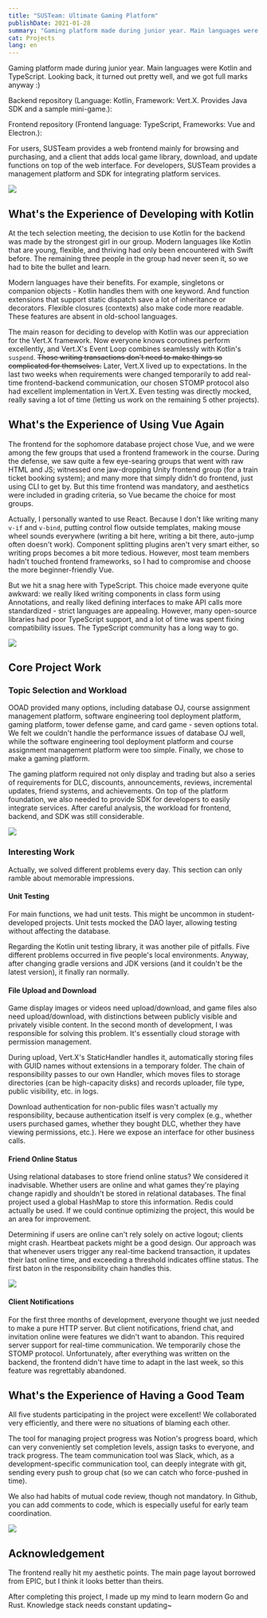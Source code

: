 ```yaml
---
title: "SUSTeam: Ultimate Gaming Platform"
publishDate: 2021-01-28
summary: "Gaming platform made during junior year. Main languages were Kotlin and TypeScript. Looking back, it turned out pretty well, and we got full marks anyway :)"
cat: Projects
lang: en
---
```


Gaming platform made during junior year. Main languages were Kotlin and TypeScript. Looking back, it turned out pretty well, and we got full marks anyway :)

Backend repository (Language: Kotlin, Framework: Vert.X. Provides Java SDK and a sample mini-game.):

<GithubRepo repo="SUSTech-OOAD-2020FALL-SUSTeam/SUSTeamBackend" />

Frontend repository (Frontend language: TypeScript, Frameworks: Vue and Electron.):

<GithubRepo repo="SUSTech-OOAD-2020FALL-SUSTeam/SUSTeamFrontEnd" />

For users, SUSTeam provides a web frontend mainly for browsing and purchasing, and a client that adds local game library, download, and update functions on top of the web interface. For developers, SUSTeam provides a management platform and SDK for integrating platform services.

![](images/2hVdKm5GuszHvDB.png)

## What's the Experience of Developing with Kotlin

At the tech selection meeting, the decision to use Kotlin for the backend was made by the strongest girl in our group. Modern languages like Kotlin that are young, flexible, and thriving had only been encountered with Swift before. The remaining three people in the group had never seen it, so we had to bite the bullet and learn.

Modern languages have their benefits. For example, singletons or companion objects - Kotlin handles them with one keyword. And function extensions that support static dispatch save a lot of inheritance or decorators. Flexible closures (contexts) also make code more readable. These features are absent in old-school languages.

The main reason for deciding to develop with Kotlin was our appreciation for the Vert.X framework. Now everyone knows coroutines perform excellently, and Vert.X's Event Loop combines seamlessly with Kotlin's `suspend`. ~~Those writing transactions don't need to make things so complicated for themselves.~~ Later, Vert.X lived up to expectations. In the last two weeks when requirements were changed temporarily to add real-time frontend-backend communication, our chosen STOMP protocol also had excellent implementation in Vert.X. Even testing was directly mocked, really saving a lot of time (letting us work on the remaining 5 other projects).

## What's the Experience of Using Vue Again

The frontend for the sophomore database project chose Vue, and we were among the few groups that used a frontend framework in the course. During the defense, we saw quite a few eye-searing groups that went with raw HTML and JS; witnessed one jaw-dropping Unity frontend group (for a train ticket booking system); and many more that simply didn't do frontend, just using CLI to get by. But this time frontend was mandatory, and aesthetics were included in grading criteria, so Vue became the choice for most groups.

Actually, I personally wanted to use React. Because I don't like writing many `v-if` and `v-bind`, putting control flow outside templates, making mouse wheel sounds everywhere (writing a bit here, writing a bit there, auto-jump often doesn't work). Component splitting plugins aren't very smart either, so writing props becomes a bit more tedious. However, most team members hadn't touched frontend frameworks, so I had to compromise and choose the more beginner-friendly Vue.

But we hit a snag here with TypeScript. This choice made everyone quite awkward: we really liked writing components in class form using Annotations, and really liked defining interfaces to make API calls more standardized - strict languages are appealing. However, many open-source libraries had poor TypeScript support, and a lot of time was spent fixing compatibility issues. The TypeScript community has a long way to go.

![](images/T8czuWo36DqKSHh.png)

## Core Project Work

### Topic Selection and Workload

OOAD provided many options, including database OJ, course assignment management platform, software engineering tool deployment platform, gaming platform, tower defense game, and card game - seven options total. We felt we couldn't handle the performance issues of database OJ well, while the software engineering tool deployment platform and course assignment management platform were too simple. Finally, we chose to make a gaming platform.

The gaming platform required not only display and trading but also a series of requirements for DLC, discounts, announcements, reviews, incremental updates, friend systems, and achievements. On top of the platform foundation, we also needed to provide SDK for developers to easily integrate services. After careful analysis, the workload for frontend, backend, and SDK was still considerable.

![](images/IJDLXBZViu3U1T7.png)

### Interesting Work

Actually, we solved different problems every day. This section can only ramble about memorable impressions.

#### Unit Testing

For main functions, we had unit tests. This might be uncommon in student-developed projects. Unit tests mocked the DAO layer, allowing testing without affecting the database.

Regarding the Kotlin unit testing library, it was another pile of pitfalls. Five different problems occurred in five people's local environments. Anyway, after changing gradle versions and JDK versions (and it couldn't be the latest version), it finally ran normally.

#### File Upload and Download

Game display images or videos need upload/download, and game files also need upload/download, with distinctions between publicly visible and privately visible content. In the second month of development, I was responsible for solving this problem. It's essentially cloud storage with permission management.

During upload, Vert.X's StaticHandler handles it, automatically storing files with GUID names without extensions in a temporary folder. The chain of responsibility passes to our own Handler, which moves files to storage directories (can be high-capacity disks) and records uploader, file type, public visibility, etc. in logs.

Download authentication for non-public files wasn't actually my responsibility, because authentication itself is very complex (e.g., whether users purchased games, whether they bought DLC, whether they have viewing permissions, etc.). Here we expose an interface for other business calls.

#### Friend Online Status

Using relational databases to store friend online status? We considered it inadvisable. Whether users are online and what games they're playing change rapidly and shouldn't be stored in relational databases. The final project used a global HashMap to store this information. Redis could actually be used. If we could continue optimizing the project, this would be an area for improvement.

Determining if users are online can't rely solely on active logout; clients might crash. Heartbeat packets might be a good design. Our approach was that whenever users trigger any real-time backend transaction, it updates their last online time, and exceeding a threshold indicates offline status. The first baton in the responsibility chain handles this.

![](images/nWEo1OCU9Vhy5Mp.png)

#### Client Notifications

For the first three months of development, everyone thought we just needed to make a pure HTTP server. But client notifications, friend chat, and invitation online were features we didn't want to abandon. This required server support for real-time communication. We temporarily chose the STOMP protocol. Unfortunately, after everything was written on the backend, the frontend didn't have time to adapt in the last week, so this feature was regrettably abandoned.

## What's the Experience of Having a Good Team

All five students participating in the project were excellent! We collaborated very efficiently, and there were no situations of blaming each other.

The tool for managing project progress was Notion's progress board, which can very conveniently set completion levels, assign tasks to everyone, and track progress. The team communication tool was Slack, which, as a development-specific communication tool, can deeply integrate with git, sending every push to group chat (so we can catch who force-pushed in time).

We also had habits of mutual code review, though not mandatory. In Github, you can add comments to code, which is especially useful for early team coordination.

![](images/cRWe8A1DNvaqQm6.png)

## Acknowledgement

The frontend really hit my aesthetic points. The main page layout borrowed from EPIC, but I think it looks better than theirs.

After completing this project, I made up my mind to learn modern Go and Rust. Knowledge stack needs constant updating~
